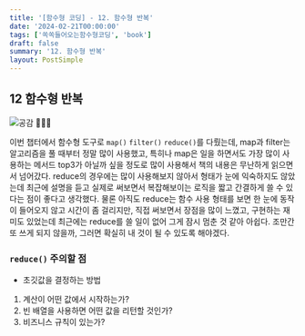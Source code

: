 ```yaml
---
title: '[함수형 코딩] - 12. 함수형 반복'
date: '2024-02-21T00:00:00'
tags: ['쏙쏙들어오는함수형코딩', 'book']
draft: false
summary: '12. 함수형 반복'
layout: PostSimple
---
```


## 12 함수형 반복

![공감](https://github.com/user-attachments/assets/09253e2c-ec3d-4c80-8d87-a3d3521cee93)
🥳🥳🥳

이번 챕터에서 함수형 도구로 `map()` `filter()` `reduce()`를 다뤘는데, map과 filter는 알고리즘을 풀 때부터 정말 많이 사용했고,
특히나 map은 일을 하면서도 가장 많이 사용하는 메서드 top3가 아닐까 싶을 정도로 많이 사용해서 책의 내용은 무난하게 읽으면서 넘어갔다.
reduce의 경우에는 많이 사용해보지 않아서 형태가 눈에 익숙하지도 않았는데 최근에 설명을 듣고 실제로 써보면서 복잡해보이는 로직을 짧고 간결하게 쓸 수 있다는 점이 좋다고 생각했다. 물론 아직도 reduce는 함수 사용 형태를 보면 한 눈에 동작이 들어오지 않고 시간이 좀 걸리지만, 직접 써보면서 장점을 많이 느꼈고, 구현하는 재미도 있었는데 최근에는 reduce를 쓸 일이 없어 그게 잠시 멈춘 것 같아 아쉽다. 조만간 또 쓰게 되지 않을까, 그러면 확실히 내 것이 될 수 있도록 해야겠다.

### `reduce()` 주의할 점

- 초깃값을 결정하는 방법

1.  계산이 어떤 값에서 시작하는가?
2.  빈 배열을 사용하면 어떤 값을 리턴할 것인가?
3.  비즈니스 규칙이 있는가?
